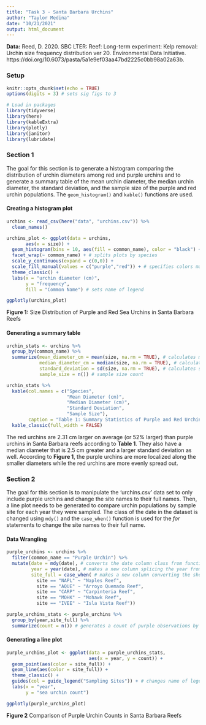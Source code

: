 ```yaml
---
title: "Task 3 - Santa Barbara Urchins"
author: "Taylor Medina"
date: "10/21/2021"
output: html_document
---
```


**Data:** Reed, D. 2020. SBC LTER: Reef: Long-term experiment: Kelp removal: Urchin size frequency distribution ver 20. Environmental Data Initiative. https://doi.org/10.6073/pasta/5a1e9ef03aa47bd2225c0bb98a02a63b. 

### **Setup**
```r
knitr::opts_chunk$set(echo = TRUE)
options(digits = 3) # sets sig figs to 3

# Load in packages
library(tidyverse)
library(here)
library(kableExtra)
library(plotly)
library(janitor)
library(lubridate)

```

### **Section 1**
The goal for this section is to generate a histogram comparing the distribution of urchin diameters among red and purple urchins and to generate a summary table of the mean urchin diameter, the median urchin diameter, the standard deviation, and the sample size of the purple and red urchin populations. The `geom_histogram()` and `kable()` functions are used.

#### Creating a histogram plot
```r

urchins <- read_csv(here("data", "urchins.csv")) %>% 
  clean_names()

urchins_plot <- ggplot(data = urchins,
       aes(x = size)) +
  geom_histogram(bins = 10, aes(fill = common_name), color = "black") +
  facet_wrap(~ common_name) + # splits plots by species
  scale_y_continuous(expand = c(0,0)) +
  scale_fill_manual(values = c("purple","red")) + # specifies colors manually
  theme_classic() +
  labs(x = "urchin diameter (cm)",
       y = "frequency",
       fill = "Common Name") # sets name of legend

ggplotly(urchins_plot)

```
**Figure 1:** Size Distribution of Purple and Red Sea Urchins in Santa Barbara Reefs

#### Generating a summary table
```r

urchin_stats <- urchins %>% 
  group_by(common_name) %>% 
  summarize(mean_diameter_cm = mean(size, na.rm = TRUE), # calculates mean diameter
            median_diameter_cm = median(size, na.rm = TRUE), # calculates median diameter
            standard_deviation = sd(size, na.rm = TRUE), # calculates standard deviation 
            sample_size = n()) # sample size count

urchin_stats %>% 
  kable(col.names = c("Species", 
                      "Mean Diameter (cm)",
                      "Median Diameter (cm)",
                      "Standard Deviation",
                      "Sample Size"),
        caption = "Table 1: Summary Statistics of Purple and Red Urchins in Santa Barbara Reefs") %>% 
  kable_classic(full_width = FALSE)

```

The red urchins are 2.31 cm larger on average (or 52% larger) than purple urchins in Santa Barbara reefs according to **Table 1**. They also have a median diameter that is 2.5 cm greater and a larger standard deviation as well. According to **Figure 1**, the purple urchins are more localized along the smaller diameters while the red urchins are more evenly spread out.

### **Section 2**
The goal for this section is to manipulate the 'urchins.csv' data set to only include purple urchins and change the site names to their full names. Then, a line plot needs to be generated to compare urchin populations by sample site for each year they were sampled. The class of the date in the dataset is changed using `mdy()` and the `case_when()` function is used for the *for* statements to change the site names to their full name. 

#### Data Wrangling
```r

purple_urchins <- urchins %>% 
  filter(common_name == "Purple Urchin") %>% 
  mutate(date = mdy(date), # converts the date column class from function to date
         year = year(date), # makes a new column splicing the year from the date column
         site_full = case_when( # makes a new column converting the short names to the full names of the sites
           site == "NAPL" ~ "Naples Reef",
           site == "AQUE" ~ "Arroyo Quemado Reef",
           site == "CARP" ~ "Carpinteria Reef",
           site == "MOHK" ~ "Mohawk Reef",
           site == "IVEE" ~ "Isla Vista Reef"))

purple_urchins_stats <- purple_urchins %>% 
  group_by(year,site_full) %>% 
  summarize(count = n()) # generates a count of purple observations by year and site

```

#### Generating a line plot
```r

purple_urchins_plot <- ggplot(data = purple_urchins_stats,
                              aes(x = year, y = count)) +
  geom_point(aes(color = site_full)) +
  geom_line(aes(color = site_full)) +
  theme_classic() +
  guides(col = guide_legend("Sampling Sites")) + # changes name of legend
  labs(x = "year",
       y = "sea urchin count") 

ggplotly(purple_urchins_plot)

```
**Figure 2** Comparison of Purple Urchin Counts in Santa Barbara Reefs

